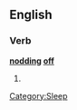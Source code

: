 ==English==

===Verb===
'''[[nodding]] [[off]]'''

# {{present participle of|nod off}}

[[Category:Sleep]]